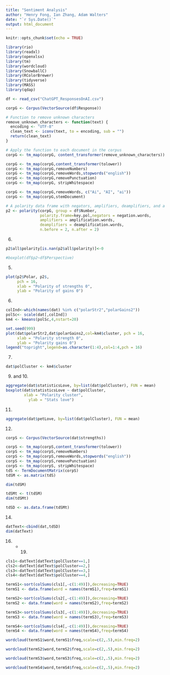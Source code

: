 ```yaml
---
title: "Sentiment Analysis"
author: "Henry Fong, Ian Zhang, Adam Walters"
date: "`r Sys.Date()`"
output: html_document
---
```


```r
knitr::opts_chunk$set(echo = TRUE)
```

```r
library(rio)
library(readxl)
library(openxlsx)
library(tm)
library(wordcloud)
library(SnowballC)
library(RColorBrewer)
library(tidyverse)
library(MASS)
library(qdap)
```

```r
df <- read_csv("ChatGPT_ResponsesOnAI.csv")

```

```r
corpG <- Corpus(VectorSource(df$Response))

```

```r
# Function to remove unknown characters
remove_unknown_characters <- function(text) {
  encoding <- "UTF-8"
  clean_text <- iconv(text, to = encoding, sub = "")
  return(clean_text)
}

# Apply the function to each document in the corpus
corpG <- tm_map(corpG, content_transformer(remove_unknown_characters))
```

```r
corpG <- tm_map(corpG,content_transformer(tolower))
corpG <- tm_map(corpG,removeNumbers)
corpG <- tm_map(corpG,removeWords,stopwords("english"))
corpG <- tm_map(corpG,removePunctuation)
corpG <- tm_map(corpG, stripWhitespace)
```

```r
corpG <- tm_map(corpG,removeWords, c("Ai", "AI", "ai"))
corpG <- tm_map(corpG,stemDocument)
```

```r
# A polarity data frame with negators, amplifiers, deamplifiers, and a window of 2 words
p2 <- polarity(corpG, group = df$Number,
               polarity.frame=key.pol,negators = negation.words,
               amplifiers = amplification.words,
               deamplifiers = deamplification.words,
               n.before = 2, n.after = 2)


```

6.
```r
p2$all$polarity[is.nan(p2$all$polarity)]<-0
```



```r
#boxplot(df$p2~df$Perspective)
```


5.
```r
plot(p2$Polar, p2$,
     pch = 16,
     xlab = "Polarity of strengths 0",
     ylab = "Polarity of gains 0")
```

6.
```r
colInd<-which(names(dat) %in% c("polarStr2","polarGains2"))
polSc<- scale(dat[,colInd])
km4 <- kmeans(polSc,4,nstart=20)

set.seed(999)
plot(dat$polarStr2,dat$polarGains2,col=km4$cluster, pch = 16,
     xlab = "Polarity strength 0",
     ylab = "Polarity gains 0")
legend("topright",legend=as.character(1:4),col=1:4,pch = 16)
```

7.
```r
dat$polCluster <- km4$cluster
```

9. and 10.
```r
aggregate(dat$statisticsLove, by=list(dat$polCluster), FUN = mean)
boxplot(dat$statisticsLove ~ dat$polCluster,
        xlab = "Polarity cluster",
          ylab = "Stats love")
```

11.
```r
aggregate(dat$petLove, by=list(dat$polCluster), FUN = mean)
```

12.
```r
corpS <- Corpus(VectorSource(dat$strengths))
```

```r
corpS <- tm_map(corpS,content_transformer(tolower))
corpS <- tm_map(corpS,removeNumbers)
corpS <- tm_map(corpS,removeWords,stopwords("english"))
corpS <- tm_map(corpS,removePunctuation)
corpS <- tm_map(corpS, stripWhitespace)
tdS <- TermDocumentMatrix(corpS)
tdSM <- as.matrix(tdS)

dim(tdSM)

```

```r
tdSMt <- t(tdSM)
dim(tdSMt)

tdSD <- as.data.frame(tdSMt)
```

14.
```r
datText<-cbind(dat,tdSD)
dim(datText)
```

16. - 19.
```r
cls1<-datText[datText$polCluster==1,]
cls2<-datText[datText$polCluster==2,]
cls3<-datText[datText$polCluster==3,]
cls4<-datText[datText$polCluster==4,]

termS1<-sort(colSums(cls1[,-c(1:49)]),decreasing=TRUE)
termS1 <- data.frame(word = names(termS1),freq=termS1)

termS2<-sort(colSums(cls2[,-c(1:49)]),decreasing=TRUE)
termS2 <- data.frame(word = names(termS2),freq=termS2)

termS3<-sort(colSums(cls3[,-c(1:49)]),decreasing=TRUE)
termS3 <- data.frame(word = names(termS3),freq=termS3)

termS4<-sort(colSums(cls4[,-c(1:49)]),decreasing=TRUE)
termS4 <- data.frame(word = names(termS4),freq=termS4)

wordcloud(termS1$word,termS1$freq,scale=c(2,.5),min.freq=2)

wordcloud(termS2$word,termS2$freq,scale=c(2,.5),min.freq=2)

wordcloud(termS3$word,termS3$freq,scale=c(2,.5),min.freq=2)

wordcloud(termS4$word,termS4$freq,scale=c(2,.5),min.freq=2)
```


